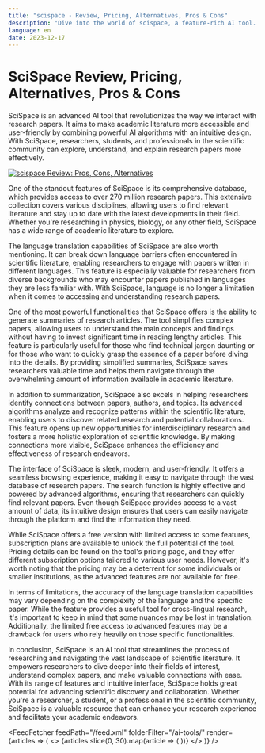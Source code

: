 ```yaml
---
title: "scispace - Review, Pricing, Alternatives, Pros & Cons"
description: "Dive into the world of scispace, a feature-rich AI tool. Learn about its features, pricing, and how it's making an impact. Don't miss out!"
language: en
date: 2023-12-17
---
```


# SciSpace Review, Pricing, Alternatives, Pros & Cons
        
SciSpace is an advanced AI tool that revolutionizes the way we interact with research papers. It aims to make academic literature more accessible and user-friendly by combining powerful AI algorithms with an intuitive design. With SciSpace, researchers, students, and professionals in the scientific community can explore, understand, and explain research papers more effectively.


<BlogHeader />


[![scispace Review: Pros, Cons, Alternatives](/ai-tools/scispace.png)](https://scispace.com/)



One of the standout features of SciSpace is its comprehensive database, which provides access to over 270 million research papers. This extensive collection covers various disciplines, allowing users to find relevant literature and stay up to date with the latest developments in their field. Whether you're researching in physics, biology, or any other field, SciSpace has a wide range of academic literature to explore.

The language translation capabilities of SciSpace are also worth mentioning. It can break down language barriers often encountered in scientific literature, enabling researchers to engage with papers written in different languages. This feature is especially valuable for researchers from diverse backgrounds who may encounter papers published in languages they are less familiar with. With SciSpace, language is no longer a limitation when it comes to accessing and understanding research papers.

One of the most powerful functionalities that SciSpace offers is the ability to generate summaries of research articles. The tool simplifies complex papers, allowing users to understand the main concepts and findings without having to invest significant time in reading lengthy articles. This feature is particularly useful for those who find technical jargon daunting or for those who want to quickly grasp the essence of a paper before diving into the details. By providing simplified summaries, SciSpace saves researchers valuable time and helps them navigate through the overwhelming amount of information available in academic literature.

In addition to summarization, SciSpace also excels in helping researchers identify connections between papers, authors, and topics. Its advanced algorithms analyze and recognize patterns within the scientific literature, enabling users to discover related research and potential collaborations. This feature opens up new opportunities for interdisciplinary research and fosters a more holistic exploration of scientific knowledge. By making connections more visible, SciSpace enhances the efficiency and effectiveness of research endeavors.

The interface of SciSpace is sleek, modern, and user-friendly. It offers a seamless browsing experience, making it easy to navigate through the vast database of research papers. The search function is highly effective and powered by advanced algorithms, ensuring that researchers can quickly find relevant papers. Even though SciSpace provides access to a vast amount of data, its intuitive design ensures that users can easily navigate through the platform and find the information they need.

While SciSpace offers a free version with limited access to some features, subscription plans are available to unlock the full potential of the tool. Pricing details can be found on the tool's pricing page, and they offer different subscription options tailored to various user needs. However, it's worth noting that the pricing may be a deterrent for some individuals or smaller institutions, as the advanced features are not available for free.

In terms of limitations, the accuracy of the language translation capabilities may vary depending on the complexity of the language and the specific paper. While the feature provides a useful tool for cross-lingual research, it's important to keep in mind that some nuances may be lost in translation. Additionally, the limited free access to advanced features may be a drawback for users who rely heavily on those specific functionalities.

In conclusion, SciSpace is an AI tool that streamlines the process of researching and navigating the vast landscape of scientific literature. It empowers researchers to dive deeper into their fields of interest, understand complex papers, and make valuable connections with ease. With its range of features and intuitive interface, SciSpace holds great potential for advancing scientific discovery and collaboration. Whether you're a researcher, a student, or a professional in the scientific community, SciSpace is a valuable resource that can enhance your research experience and facilitate your academic endeavors.


<AdComponent />


<FeedFetcher feedPath="/feed.xml" folderFilter="/ai-tools/" render={articles => (
    <>
        <Cards>
            {articles.slice(0, 30).map(article => (
                <Card key={article.link} title={article.title} href={article.link} />
            ))}
        </Cards>
    </>
)} />

